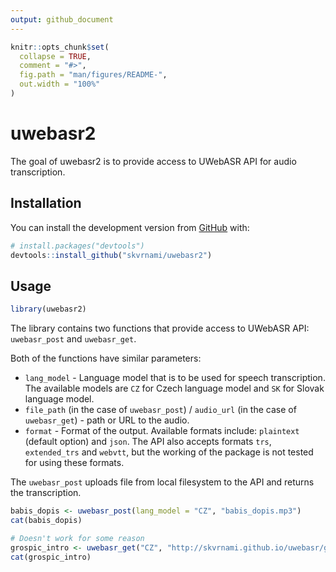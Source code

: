 ```yaml
---
output: github_document
---
```


<!-- README.md is generated from README.Rmd. Please edit that file -->

```r
knitr::opts_chunk$set(
  collapse = TRUE,
  comment = "#>",
  fig.path = "man/figures/README-",
  out.width = "100%"
)
```

# uwebasr2

<!-- badges: start -->
<!-- badges: end -->

The goal of uwebasr2 is to provide access to UWebASR API for audio transcription.

## Installation

You can install the development version from [GitHub](https://github.com/) with:

``` r
# install.packages("devtools")
devtools::install_github("skvrnami/uwebasr2")
```

## Usage

```r
library(uwebasr2)
```

The library contains two functions that provide access to UWebASR API: `uwebasr_post` and `uwebasr_get`.

Both of the functions have similar parameters: 

- `lang_model` - Language model that is to be used for speech transcription. The available
models are `CZ` for Czech language model and `SK` for Slovak language model. 
- `file_path` (in the case of `uwebasr_post`) / `audio_url` (in the case of `uwebasr_get`) - path or URL to the audio. 
- `format` - Format of the output. Available formats include: `plaintext` (default option) and `json`.
The API also accepts formats `trs`, `extended_trs` and `webvtt`, but the working of the package is not tested for using these formats. 

The `uwebasr_post` uploads file from local filesystem to the API and returns the transcription.

```r
babis_dopis <- uwebasr_post(lang_model = "CZ", "babis_dopis.mp3")
cat(babis_dopis)
```

```r
# Doesn't work for some reason
grospic_intro <- uwebasr_get("CZ", "http://skvrnami.github.io/uwebasr/grospic.mp3", "plaintext")
cat(grospic_intro)
```


